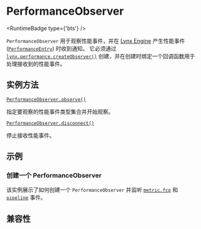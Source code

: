 
# PerformanceObserver

<RuntimeBadge type={'bts'} />

`PerformanceObserver` 用于观察性能事件，并在 [Lynx Engine](guide/spec#engine) 产生性能事件 ([`PerformanceEntry`](./performance-entry)) 时收到通知。
它必须通过 [`lynx.performance.createObserver()`](api/lynx-api/lynx/lynx-performance#createobserver) 创建，并在创建时绑定一个回调函数用于处理接收到的性能事件。

## 实例方法

[`PerformanceObserver.observe()`](./performance-observer/observe)

指定要观察的性能事件类型集合并开始观察。

[`PerformanceObserver.disconnect()`](./performance-observer/disconnect)

停止接收性能事件。

## 示例

### 创建一个 PerformanceObserver

该实例展示了如何创建一个 `PerformanceObserver` 并监听 [`metric.fcp`](./performance-entry/metric-fcp-entry) 和 [`pipeline`](./performance-entry/pipeline-entry) 事件。


<Go
  example="performance-api"
  defaultFile="src/simple_observe/index.tsx"
  defaultEntryFile="dist/SimpleObseve.lynx.bundle"
  img="/assets/doc/simple-observe-demo.jpeg"
  entry="src/simple_observe"
  highlight="{11-21,31}"
/>

## 兼容性


<LegacyCompatTable metadata="lynx-api/performance-api/performance-observer" />

